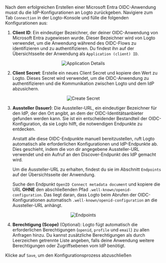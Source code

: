 Nach dem erfolgreichen Erstellen einer Microsoft Entra OIDC-Anwendung musst du die IdP-Konfigurationen an Logto zurückgeben. Navigiere zum Tab `Connection` in der Logto-Konsole und fülle die folgenden Konfigurationen aus:

1. **Client ID**: Ein eindeutiger Bezeichner, der deiner OIDC-Anwendung von Microsoft Entra zugewiesen wurde. Dieser Bezeichner wird von Logto verwendet, um die Anwendung während des OIDC-Flows zu identifizieren und zu authentifizieren. Du findest ihn auf der Übersichtsseite der Anwendung als `Application (client) ID`.

<center>
  <img src="/img/assets/entra_id_oidc_application_details.webp" alt="Application Details" />
</center>

2. **Client Secret**: Erstelle ein neues Client Secret und kopiere den Wert zu Logto. Dieses Secret wird verwendet, um die OIDC-Anwendung zu authentifizieren und die Kommunikation zwischen Logto und dem IdP abzusichern.

<center>
  <img src="/img/assets/entra_id_oidc_create_secret.webp" alt="Create Secret" />
</center>

3. **Aussteller (Issuer)**: Die Aussteller-URL, ein eindeutiger Bezeichner für den IdP, der den Ort angibt, an dem der OIDC-Identitätsanbieter gefunden werden kann. Sie ist ein entscheidender Bestandteil der OIDC-Konfiguration, da sie Logto hilft, die notwendigen Endpunkte zu entdecken.

   Anstatt alle diese OIDC-Endpunkte manuell bereitzustellen, ruft Logto automatisch alle erforderlichen Konfigurationen und IdP-Endpunkte ab. Dies geschieht, indem die von dir angegebene Aussteller-URL verwendet und ein Aufruf an den Discover-Endpunkt des IdP gemacht wird.

   Um die Aussteller-URL zu erhalten, findest du sie im Abschnitt `Endpoints` auf der Übersichtsseite der Anwendung.

   Suche den Endpunkt `OpenID Connect metadata document` und kopiere die URL **OHNE** den abschließenden Pfad `.well-known/openid-configuration`. Das liegt daran, dass Logto beim Abrufen der OIDC-Konfigurationen automatisch `.well-known/openid-configuration` an die Aussteller-URL anhängt.

<center>
  <img src="/img/assets/entra_id_oidc_endpoints.webp" alt="Endpoints" />
</center>

4. **Berechtigung (Scope)** (Optional): Logto fügt automatisch die erforderlichen Berechtigungen (`openid`, `profile` und `email`) zu allen Anfragen hinzu. Du kannst zusätzliche Berechtigungen als durch Leerzeichen getrennte Liste angeben, falls deine Anwendung weitere Berechtigungen oder Zugriffsebenen vom IdP benötigt.

Klicke auf `Save`, um den Konfigurationsprozess abzuschließen
